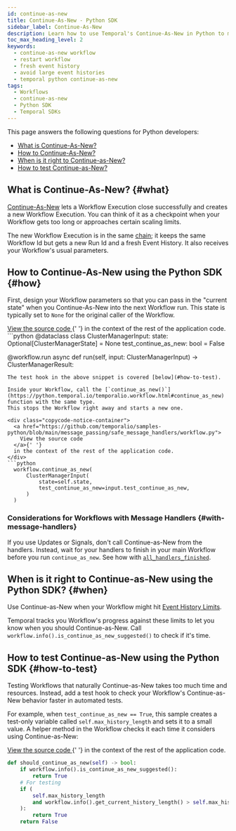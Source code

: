 ```yaml
---
id: continue-as-new
title: Continue-As-New - Python SDK
sidebar_label: Continue-As-New
description: Learn how to use Temporal's Continue-As-New in Python to manage large Event Histories by atomically creating new Workflow Executions with the same Workflow Id and fresh parameters.
toc_max_heading_level: 2
keywords:
  - continue-as-new workflow
  - restart workflow
  - fresh event history
  - avoid large event histories
  - temporal python continue-as-new
tags:
  - Workflows
  - continue-as-new
  - Python SDK
  - Temporal SDKs
---
```


This page answers the following questions for Python developers:

- [What is Continue-As-New?](#what)
- [How to Continue-As-New?](#how)
- [When is it right to Continue-as-New?](#when)
- [How to test Continue-as-New?](#how-to-test)

## What is Continue-As-New? {#what}

[Continue-As-New](/workflow-execution/continue-as-new) lets a Workflow Execution close successfully and creates a new Workflow Execution.
You can think of it as a checkpoint when your Workflow gets too long or approaches certain scaling limits.

The new Workflow Execution is in the same [chain](/workflow-execution#workflow-execution-chain); it keeps the same Workflow Id but gets a new Run Id and a fresh Event History.
It also receives your Workflow's usual parameters.

## How to Continue-As-New using the Python SDK {#how}

First, design your Workflow parameters so that you can pass in the "current state" when you Continue-As-New into the next Workflow run.
This state is typically set to `None` for the original caller of the Workflow.

<div class="copycode-notice-container">
  <a href="https://github.com/temporalio/samples-python/blob/main/message_passing/safe_message_handlers/workflow.py">
    View the source code
  </a>{' '}
  in the context of the rest of the application code.
</div>
```python
@dataclass
class ClusterManagerInput:
    state: Optional[ClusterManagerState] = None
    test_continue_as_new: bool = False

@workflow.run
async def run(self, input: ClusterManagerInput) -> ClusterManagerResult:

````
The test hook in the above snippet is covered [below](#how-to-test).

Inside your Workflow, call the [`continue_as_new()`](https://python.temporal.io/temporalio.workflow.html#continue_as_new) function with the same type.
This stops the Workflow right away and starts a new one.

<div class="copycode-notice-container">
  <a href="https://github.com/temporalio/samples-python/blob/main/message_passing/safe_message_handlers/workflow.py">
    View the source code
  </a>{' '}
  in the context of the rest of the application code.
</div>
```python
  workflow.continue_as_new(
      ClusterManagerInput(
          state=self.state,
          test_continue_as_new=input.test_continue_as_new,
      )
  )
````

### Considerations for Workflows with Message Handlers {#with-message-handlers}

If you use Updates or Signals, don't call Continue-as-New from the handlers.
Instead, wait for your handlers to finish in your main Workflow before you run `continue_as_new`.
See how with [`all_handlers_finished`](message-passing#wait-for-message-handlers).

## When is it right to Continue-as-New using the Python SDK? {#when}

Use Continue-as-New when your Workflow might hit [Event History Limits](/workflow-execution/event#event-history).

Temporal tracks you Workflow's progress against these limits to let you know when you should Continue-as-New.
Call `workflow.info().is_continue_as_new_suggested()` to check if it's time.

## How to test Continue-as-New using the Python SDK {#how-to-test}

Testing Workflows that naturally Continue-as-New takes too much time and resources.
Instead, add a test hook to check your Workflow's Continue-as-New behavior faster in automated tests.

For example, when `test_continue_as_new == True`, this sample creates a test-only variable called `self.max_history_length` and sets it to a small value.
A helper method in the Workflow checks it each time it considers using Continue-as-New:

<div class="copycode-notice-container">
  <a href="https://github.com/temporalio/samples-python/blob/main/message_passing/safe_message_handlers/workflow.py">
    View the source code
  </a>{' '}
  in the context of the rest of the application code.
</div>

```python
def should_continue_as_new(self) -> bool:
    if workflow.info().is_continue_as_new_suggested():
        return True
    # For testing
    if (
        self.max_history_length
        and workflow.info().get_current_history_length() > self.max_history_length
    ):
        return True
    return False
```

